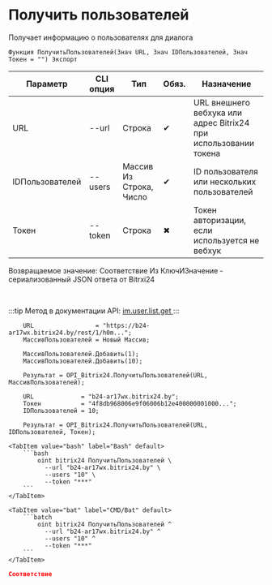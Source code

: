 ﻿---
sidebar_position: 4
description: Получить пользователей и другие функции для работы с Bitrix24 в Открытом пакете интеграций - бесплатной open-source библиотеке интеграций для 1С:Предприятие 8, OneScript и CLI
keywords: [1C, 1С, 1С:Предприятие, 1С:Предприятие 8.3, API, Интеграция, Сервисы, Обмен, OneScript, CLI, Bitrix24]
---


# Получить пользователей
 Получает информацию о пользователях для диалога



`Функция ПолучитьПользователей(Знач URL, Знач IDПользователей, Знач Токен = "") Экспорт`

  | Параметр | CLI опция | Тип | Обяз. | Назначение |
  |-|-|-|-|-|
  | URL | --url | Строка | &#x2714; | URL внешнего вебхука или адрес Bitrix24 при использовании токена |
  | IDПользователей | --users | Массив Из Строка, Число | &#x2714; | ID пользователя или нескольких пользователей |
  | Токен | --token | Строка | &#x2716; | Токен авторизации, если используется не вебхук |

  
  Возвращаемое значение:   Соответствие Из КлючИЗначение - сериализованный JSON ответа от Bitrxi24

<br/>

:::tip
Метод в документации API: [im.user.list.get ](https://dev.1c-bitrix.ru/learning/course/index.php?COURSE_ID=93&LESSON_ID=11493)
:::
<br/>



```bsl title="Пример использования для 1С:Предприятие/OneScript"
    URL                 = "https://b24-ar17wx.bitrix24.by/rest/1/h0m...";
    МассивПользователей = Новый Массив;

    МассивПользователей.Добавить(1);
    МассивПользователей.Добавить(10);

    Результат = OPI_Bitrix24.ПолучитьПользователей(URL, МассивПользователей);

    URL             = "b24-ar17wx.bitrix24.by";
    Токен           = "4f8db968006e9f06006b12e400000001000...";
    IDПользователей = 10;

    Результат = OPI_Bitrix24.ПолучитьПользователей(URL, IDПользователей, Токен);
```
    

 <Tabs>
  
    <TabItem value="bash" label="Bash" default>
        ```bash
            oint bitrix24 ПолучитьПользователей \
              --url "b24-ar17wx.bitrix24.by" \
              --users "10" \
              --token "***"
        ```
    </TabItem>
  
    <TabItem value="bat" label="CMD/Bat" default>
        ```batch
            oint bitrix24 ПолучитьПользователей ^
              --url "b24-ar17wx.bitrix24.by" ^
              --users "10" ^
              --token "***"
        ```
    </TabItem>
</Tabs>


```json title="Результат"
Соответствие
```

